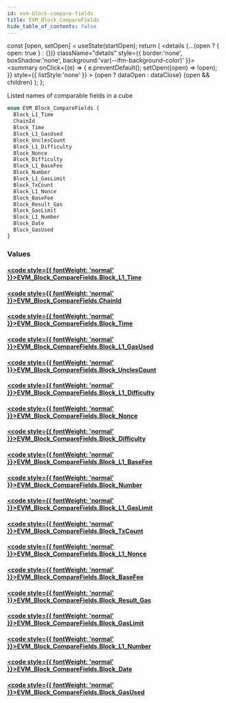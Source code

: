 ```yaml
---
id: evm-block-compare-fields
title: EVM_Block_CompareFields
hide_table_of_contents: false
---
```







  const [open, setOpen] = useState(startOpen);
  return (
    <details {...(open ? { open: true } : {})} className="details" style={{ border:'none', boxShadow:'none', background:'var(--ifm-background-color)' }}>
      <summary
        onClick={(e) => {
          e.preventDefault();
          setOpen((open) => !open);
        }}
        style={{ listStyle:'none' }}
      >
      {open ? dataOpen : dataClose}
      </summary>
      {open && children}
    </details>
  );
};










Listed names of comparable fields in a cube


```graphql
enum EVM_Block_CompareFields {
  Block_L1_Time
  ChainId
  Block_Time
  Block_L1_GasUsed
  Block_UnclesCount
  Block_L1_Difficulty
  Block_Nonce
  Block_Difficulty
  Block_L1_BaseFee
  Block_Number
  Block_L1_GasLimit
  Block_TxCount
  Block_L1_Nonce
  Block_BaseFee
  Block_Result_Gas
  Block_GasLimit
  Block_L1_Number
  Block_Date
  Block_GasUsed
}
```




### Values

#### [<code style={{ fontWeight: 'normal' }}>EVM_Block_CompareFields.<b>Block_L1_Time</b></code>](#)  
> 
> 
> 
> 

#### [<code style={{ fontWeight: 'normal' }}>EVM_Block_CompareFields.<b>ChainId</b></code>](#)  
> 
> 
> 
> 

#### [<code style={{ fontWeight: 'normal' }}>EVM_Block_CompareFields.<b>Block_Time</b></code>](#)  
> 
> 
> 
> 

#### [<code style={{ fontWeight: 'normal' }}>EVM_Block_CompareFields.<b>Block_L1_GasUsed</b></code>](#)  
> 
> 
> 
> 

#### [<code style={{ fontWeight: 'normal' }}>EVM_Block_CompareFields.<b>Block_UnclesCount</b></code>](#)  
> 
> 
> 
> 

#### [<code style={{ fontWeight: 'normal' }}>EVM_Block_CompareFields.<b>Block_L1_Difficulty</b></code>](#)  
> 
> 
> 
> 

#### [<code style={{ fontWeight: 'normal' }}>EVM_Block_CompareFields.<b>Block_Nonce</b></code>](#)  
> 
> 
> 
> 

#### [<code style={{ fontWeight: 'normal' }}>EVM_Block_CompareFields.<b>Block_Difficulty</b></code>](#)  
> 
> 
> 
> 

#### [<code style={{ fontWeight: 'normal' }}>EVM_Block_CompareFields.<b>Block_L1_BaseFee</b></code>](#)  
> 
> 
> 
> 

#### [<code style={{ fontWeight: 'normal' }}>EVM_Block_CompareFields.<b>Block_Number</b></code>](#)  
> 
> 
> 
> 

#### [<code style={{ fontWeight: 'normal' }}>EVM_Block_CompareFields.<b>Block_L1_GasLimit</b></code>](#)  
> 
> 
> 
> 

#### [<code style={{ fontWeight: 'normal' }}>EVM_Block_CompareFields.<b>Block_TxCount</b></code>](#)  
> 
> 
> 
> 

#### [<code style={{ fontWeight: 'normal' }}>EVM_Block_CompareFields.<b>Block_L1_Nonce</b></code>](#)  
> 
> 
> 
> 

#### [<code style={{ fontWeight: 'normal' }}>EVM_Block_CompareFields.<b>Block_BaseFee</b></code>](#)  
> 
> 
> 
> 

#### [<code style={{ fontWeight: 'normal' }}>EVM_Block_CompareFields.<b>Block_Result_Gas</b></code>](#)  
> 
> 
> 
> 

#### [<code style={{ fontWeight: 'normal' }}>EVM_Block_CompareFields.<b>Block_GasLimit</b></code>](#)  
> 
> 
> 
> 

#### [<code style={{ fontWeight: 'normal' }}>EVM_Block_CompareFields.<b>Block_L1_Number</b></code>](#)  
> 
> 
> 
> 

#### [<code style={{ fontWeight: 'normal' }}>EVM_Block_CompareFields.<b>Block_Date</b></code>](#)  
> 
> 
> 
> 

#### [<code style={{ fontWeight: 'normal' }}>EVM_Block_CompareFields.<b>Block_GasUsed</b></code>](#)  
> 
> 
> 
> 



